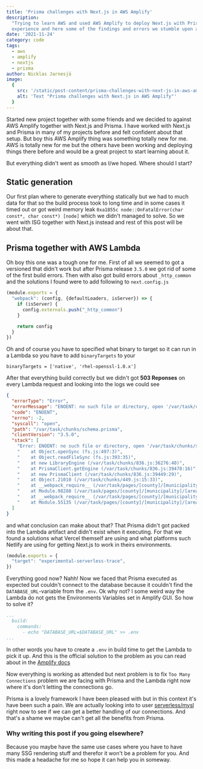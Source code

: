 ```yaml
---
title: 'Prisma challenges with Next.js in AWS Amplify'
description:
  "Trying to learn AWS and used AWS Amplify to deploy Next.js with Prisma. Wasn't a straight forward
  experience and here some of the findings and errors we stumble upon and how we fixed it."
date: '2021-11-24'
category: code
tags:
  - aws
  - amplify
  - nextjs
  - prisma
author: Nicklas Jarnesjö
image:
  {
    src: '/static/post-content/prisma-challenges-with-next-js-in-aws-amplify/card.png',
    alt: 'Text "Prisma challenges with Next.js in AWS Amplify"'
  }
---
```


Started new project together with some friends and we decided to against AWS Amplify together with
Next.js and Prisma. I have worked with Next.js and Prisma in many of my projects before and felt
confident about that setup. But boy this AWS Amplify thing was something totally new for me. AWS is
totally new for me but the others have been working and deploying things there before and would be a
great project to start learning about it.

But everything didn't went as smooth as I/we hoped. Where should I start?

## Static generation

Our first plan where to generate everything statically but we had to much data for that so the build
process took to long time and in some cases it timed out or got weird memory leak
`0xa1855c node::OnFatalError(char const*, char const*) [node]` which we didn't managed to solve. So
we went with ISG together with Next.js instead and rest of this post will be about that.

## Prisma together with AWS Lambda

Oh boy this one was a tough one for me. First of all we seemed to got a versioned that didn't work
but after Prisma release `3.5.0` we got rid of some of the first build errors. Then with also got
build errors about `_http_common` and the solutions I found were to add following to
`next.config.js`

```json:next.config.js
(module.exports = {
  "webpack": (config, {defaultLoaders, isServer}) => {
    if (isServer) {
      config.externals.push("_http_common")
    }

    return config
  }
})
```

Oh and of course you have to specified what binary to target so it can run in a Lambda so you have
to add `binaryTargets` to your

```json:prisma/schema.prisma
binaryTargets = ['native', 'rhel-openssl-1.0.x']
```

After that everything build correctly but we didn't got **503 Reponses** on every Lambda request and
looking into the logs we could see

```json
{
  "errorType": "Error",
  "errorMessage": "ENOENT: no such file or directory, open '/var/task/chunks/schema.prisma'",
  "code": "ENOENT",
  "errno": -2,
  "syscall": "open",
  "path": "/var/task/chunks/schema.prisma",
  "clientVersion": "3.5.0",
  "stack": [
    "Error: ENOENT: no such file or directory, open '/var/task/chunks/schema.prisma'",
    "    at Object.openSync (fs.js:497:3)",
    "    at Object.readFileSync (fs.js:393:35)",
    "    at new LibraryEngine (/var/task/chunks/836.js:36276:40)",
    "    at PrismaClient.getEngine (/var/task/chunks/836.js:39478:16)",
    "    at new PrismaClient (/var/task/chunks/836.js:39449:29)",
    "    at Object.21010 (/var/task/chunks/449.js:15:33)",
    "    at __webpack_require__ (/var/task/pages/[county]/[municipality]/[area].js:551:43)",
    "    at Module.98288 (/var/task/pages/[county]/[municipality]/[area].js:20:69)",
    "    at __webpack_require__ (/var/task/pages/[county]/[municipality]/[area].js:551:43)",
    "    at Module.55135 (/var/task/pages/[county]/[municipality]/[area].js:278:23)"
  ]
}
```

and what conclusion can make about that? That Prisma didn't got packed into the Lambda artifact and
didn't exist when it executing. For that we found a solutions what Vercel themself are using and
what platforms such Netlify are using for getting Next.js to work in theirs environments.

```json:next.config.js
(module.exports = {
  "target": "experimental-serverless-trace",
})
```

Everything good now? Nahh! Now we faced that Prisma executed as expected but couldn't connect to the
database because it couldn't find the `DATABASE_URL`-variable from the `.env`. Ok why not? I some
weird way the Lambda do not gets the Environments Variables set in Amplify GUI. So how to solve it?

```yml:amplify.yml
...
  build:
    commands:
      - echo "DATABASE_URL=$DATABASE_URL" >> .env
...
```

In other words you have to create a `.env` in build time to get the Lambda to pick it up. And this
is the official solution to the problem as you can read about in the
[Amplify docs](https://docs.aws.amazon.com/amplify/latest/userguide/environment-variables.html#access-env-vars)

Now everything is working as attended but next problem is to fix `Too Many Connections` problem we
are facing with Prisma and the Lambda right now where it's don't letting the connections go.

Prisma is a lovely framework I have been pleased with but in this context it's have been such a
pain. We are actually looking into to user
[serverless/mysl](https://github.com/jeremydaly/serverless-mysql) right now to see if we can get a
better handling of our connections. And that's a shame we maybe can't get all the benefits from
Prisma.

### Why writing this post if you going elsewhere?

Because you maybe have the same use cases where you have to have many SSG rendering stuff and
therefor it won't be a problem for you. And this made a headache for me so hope it can help you in
someway.
